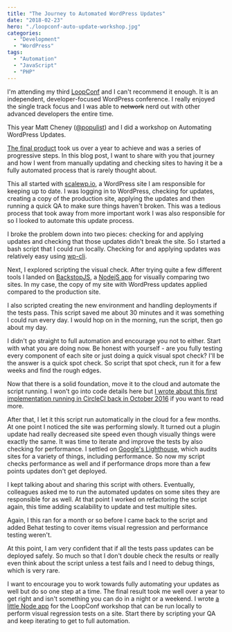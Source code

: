 ```yaml
---
title: "The Journey to Automated WordPress Updates"
date: "2018-02-23"
hero: "./loopconf-auto-update-workshop.jpg"
categories:
  - "Development"
  - "WordPress"
tags:
  - "Automation"
  - "JavaScript"
  - "PHP"
---
```

I'm attending my third [LoopConf](https://loopconf.com/) and I can't recommend it enough. It is an independent, developer-focused WordPress conference. I really enjoyed the single track focus and I was able to ~~network~~ nerd out with other advanced developers the entire time.

This year Matt Cheney ([@populist](https://twitter.com/populist)) and I did a workshop on Automating WordPress Updates.

[The final product](https://github.com/ataylorme/wordpress-at-scale-auto-update) took us over a year to achieve and was a series of progressive steps. In this blog post, I want to share with you that journey and how I went from manually updating and checking sites to having it be a fully automated process that is rarely thought about.

This all started with [scalewp.io](https://scalewp.io/), a WordPress site I am responsible for keeping up to date. I was logging in to WordPress, checking for updates, creating a copy of the production site, applying the updates and then running a quick QA to make sure things haven't broken. This was a tedious process that took away from more important work I was also responsible for so I looked to automate this update process.

I broke the problem down into two pieces: checking for and applying updates and checking that those updates didn't break the site. So I started a bash script that I could run locally. Checking for and applying updates was relatively easy using [wp-cli](https://wp-cli.org/).

Next, I explored scripting the visual check. After trying quite a few different tools I landed on [BackstopJS](https://github.com/garris/BackstopJS), a [NodejS app](https://nodejs.org/) for visually comparing two sites. In my case, the copy of my site with WordPress updates applied compared to the production site.

I also scripted creating the new environment and handling deployments if the tests pass. This script saved me about 30 minutes and it was something I could run every day. I would hop on in the morning, run the script, then go about my day.

I didn't go straight to full automation and encourage you not to either. Start with what you are doing now. Be honest with yourself - are you fully testing every component of each site or just doing a quick visual spot check? I'll be the answer is a quick spot check. So script that spot check, run it for a few weeks and find the rough edges.

Now that there is a solid foundation, move it to the cloud and automate the script running. I won't go into code details here but [I wrote about this first implementation running in CircleCI back in October 2016](https://pantheon.io/blog/automating-wordpress-core-and-plugin-updates-visual-regression-testing) if you want to read more.

After that, I let it this script run automatically in the cloud for a few months. At one point I noticed the site was performing slowly. It turned out a plugin update had really decreased site speed even though visually things were exactly the same. It was time to iterate and improve the tests by also checking for performance. I settled on [Google's Lighthouse](https://developers.google.com/web/tools/lighthouse/), which audits sites for a variety of things, including performance. So now my script checks performance as well and if performance drops more than a few points updates don't get deployed.

I kept talking about and sharing this script with others. Eventually, colleagues asked me to run the automated updates on some sites they are responsible for as well. At that point I worked on refactoring the script again, this time adding scalability to update and test multiple sites.

Again, I this ran for a month or so before I came back to the script and added Behat testing to cover items visual regression and performance testing weren't.

At this point, I am very confident that if all the tests pass updates can be deployed safely. So much so that I don't double check the results or really even think about the script unless a test fails and I need to debug things, which is very rare.

I want to encourage you to work towards fully automating your updates as well but do so one step at a time. The final result took me well over a year to get right and isn't something you can do in a night or a weekend. I wrote [a little Node app](https://github.com/ataylorme/loopconf-2018-automated-update-workshop) for the LoopConf workshop that can be run locally to perform visual regression tests on a site. Start there by scripting your QA and keep iterating to get to full automation.
